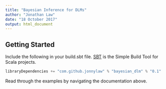 ```yaml
---
title: "Bayesian Inference for DLMs"
author: "Jonathan Law"
date: "18 October 2017"
output: html_document
---
```


## Getting Started

Include the following in your build.sbt file. [SBT](http://www.scala-sbt.org/) is the Simple Build Tool for Scala projects.

```scala
libraryDependencies += "com.github.jonnylaw" % "bayesian_dlm" % "0.1"
```

Read through the examples by navigating the documentation above.




